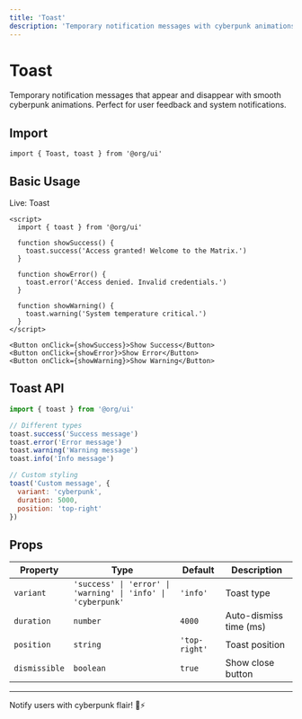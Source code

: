 ```yaml
---
title: 'Toast'
description: 'Temporary notification messages with cyberpunk animations'
---
```


# Toast

Temporary notification messages that appear and disappear with smooth cyberpunk animations. Perfect for user feedback and system notifications.

## Import

```svelte
import { Toast, toast } from '@org/ui'
```

## Basic Usage

<div data-ahb-component="Toast" data-ahb-props='{"variant":"cyberpunk"}'>Live: Toast</div>

```svelte
<script>
  import { toast } from '@org/ui'
  
  function showSuccess() {
    toast.success('Access granted! Welcome to the Matrix.')
  }
  
  function showError() {
    toast.error('Access denied. Invalid credentials.')
  }
  
  function showWarning() {
    toast.warning('System temperature critical.')
  }
</script>

<Button onClick={showSuccess}>Show Success</Button>
<Button onClick={showError}>Show Error</Button>
<Button onClick={showWarning}>Show Warning</Button>
```

## Toast API

```javascript
import { toast } from '@org/ui'

// Different types
toast.success('Success message')
toast.error('Error message') 
toast.warning('Warning message')
toast.info('Info message')

// Custom styling
toast('Custom message', {
  variant: 'cyberpunk',
  duration: 5000,
  position: 'top-right'
})
```

## Props

| Property | Type | Default | Description |
|----------|------|---------|-------------|
| `variant` | `'success' \| 'error' \| 'warning' \| 'info' \| 'cyberpunk'` | `'info'` | Toast type |
| `duration` | `number` | `4000` | Auto-dismiss time (ms) |
| `position` | `string` | `'top-right'` | Toast position |
| `dismissible` | `boolean` | `true` | Show close button |

---

Notify users with cyberpunk flair! 🍞⚡